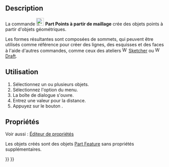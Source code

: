 <languages/>

{{Docnav/fr
|[[Part_ShapeFromMesh/fr|Forme à partir d'un maillage]]
|[[Part_MakeSolid/fr|Convertir en solide]]
|[[Part_Workbench/fr|Atelier Part]]
|IconL=Part_ShapeFromMesh.svg
|IconR=Part_MakeSolid.svg
|IconC=Workbench_Part.svg
}}

{{GuiCommand/fr
|Name=Part PointsFromMesh‎
|Name/fr=Part Points à partir de maillage
|MenuLocation=Part → Créer un objet points à partir d'une géométrie
|Workbenches=[[Part_Workbench/fr|Part]]
|Version=0.19
|SeeAlso=[[Part_ShapeFromMesh/fr|Part Forme à partir du maillage]], [[Part_MakeSolid/fr|Part Convertir en solide]], [[Part_RefineShape/fr|Part Affiner la forme]]
}}

==Description==

La commande [[Image:Part_PointsFromMesh.svg|24px]] '''Part Points à partir de maillage''' crée des objets points à partir d'objets géométriques.

Les formes résultantes sont composées de sommets, qui peuvent être utilisés comme référence pour créer des lignes, des esquisses et des faces à l'aide d'autres commandes, comme ceux des ateliers [[Image:Workbench_Sketcher.svg|16px]] [[Sketcher_Workbench/fr|Sketcher]] ou [[Image:Workbench_Draft.svg|16px]] [[Draft_Workbench/fr|Draft]].

<span id="Usage"></span>
==Utilisation==

# Sélectionnez un ou plusieurs objets.
# Sélectionnez l'option {{MenuCommand|Part → [[Image:Part_PointsFromMesh.svg|16px]] Créer un objet points à partir d'une géométrie}} du menu.
# La boîte de dialogue {{MenuCommand|Distance dans l'espace des paramètres}} s'ouvre.
# Entrez une valeur pour la distance.
# Appuyez sur le bouton {{Button|OK}}.

<span id="Properties"></span>
==Propriétés==

Voir aussi : [[Property_editor/fr|Éditeur de propriétés]]

Les objets créés sont des objets [[Part_Feature/fr|Part Feature]] sans propriétés supplémentaires.


{{Docnav/fr
|[[Part_ShapeFromMesh/fr|Forme à partir d'un maillage]]
|[[Part_MakeSolid/fr|Convertir en solide]]
|[[Part_Workbench/fr|Atelier Part]]
|IconL=Part_ShapeFromMesh.svg
|IconR=Part_MakeSolid.svg
|IconC=Workbench_Part.svg
}}

{{Part_Tools_navi{{#translation:}}}}
{{Userdocnavi{{#translation:}}}}
